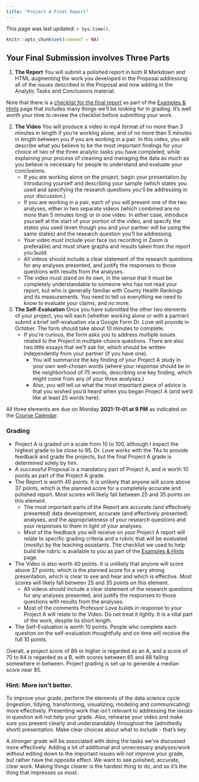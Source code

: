 ```yaml
---
title: "Project A Final Report"
---
```


This page was last updated: `r Sys.time()`.

```r
knitr::opts_chunk$set(comment = NA)
```

## Your Final Submission involves Three Parts

1. **The Report** You will submit a polished report in both R Markdown and HTML augmenting the work you developed in the Proposal addressing all of the issues described in the Proposal and now adding in the Analytic Tasks and Conclusions material.

Note that there is a [checklist for the final report](check_final.html) as part of the [Examples & Hints](check_final.html) page that includes many things we'll be looking for in grading. It's well worth your time to review the checklist before submitting your work.

2. **The Video** You will produce a video in mp4 format of no more than 3 minutes in length if you're working alone, and of no more than 5 minutes in length between you if you are working in a pair. In this video, you will describe what you believe to be the most important findings for your choice of two of the three analytic tasks you have completed, while explaining your process of cleaning and managing the data as much as you believe is necessary for people to understand and evaluate your conclusions.
    - If you are working alone on the project, begin your presentation by introducing yourself and describing your sample (which states you used and specifying the research questions you'll be addressing in your discussion.)
    - If you are working in a pair, each of you will present one of the two analyses, either in two separate videos (which combined are no more than 5 minutes long) or in one video. In either case, introduce yourself at the start of your portion of the video, and specify the states you used (even though you and your partner will be using the same states) and the research question you'll be addressing.
    - Your video must include your face (so recording in Zoom is preferable) and must share graphs and results taken from the report you build.
    - All videos should include a clear statement of the research questions for any analyses presented, and justify the responses to those questions with results from the analyses.
    - The video must stand on its own, in the sense that it must be completely understandable to someone who has not read your report, but who is generally familiar with County Health Rankings and its measurements. You need to tell us everything we need to know to evaluate your claims, and no more.

3. **The Self-Evaluation** Once you have submitted the other two elements of your project, you will each (whether working alone or with a partner) submit a brief self-evaluation via a Google Form Dr. Love will provide in October. The form should take about 10 minutes to complete.
    - If you're curious, the form asks you to address multiple issues related to the Project in multiple-choice questions. There are also two little essays that we'll ask for, which should be written independently from your partner (if you have one).
        - You will summarize the key finding of your Project A study in your own well-chosen words (where your response should be in the neighborhood of 75 words, describing one key finding, which might come from any of your three analyses.) 
        - Also, you will tell us what the most important piece of advice is that you wished you'd heard when you began Project A (and we'd like at least 25 words here).

All three elements are due on Monday **2021-11-01 at 9 PM** as indicated on the [Course Calendar](https://thomaselove.github.io/431/calendar.html). 

### Grading

- Project A is graded on a scale from 10 to 100, although I expect the highest grade to be close to 95. Dr. Love works with the TAs to provide feedback and grade the projects, but the final Project A grade is determined solely by him.
- A successful Proposal is a mandatory part of Project A, and is worth 10 points as part of the Project A grade. 
- The Report is worth 40 points. It is unlikely that anyone will score above 37 points, which is the planned score for a completely accurate and polished report. Most scores will likely fall between 25 and 35 points on this element.
    - The most important parts of the Report are accurate (and effectively presented) data development, accurate (and effectively presented) analyses, and the appropriateness of your research questions and your responses to them in light of your analyses.
    - Most of the feedback you will receive on your Project A report will relate to specific grading criteria and a rubric that will be evaluated (mostly) by the teaching assistants. The checklist we used to help build the rubric is available to you as part of the [Examples & Hints](check_final.html) page.
- The Video is also worth 40 points. It is unlikely that anyone will score above 37 points, which is the planned score for a very strong presentation, which is clear to see and hear and which is effective. Most scores will likely fall between 25 and 35 points on this element.
    - All videos should include a clear statement of the research questions for any analyses presented, and justify the responses to those questions with results from the analyses.
    - Most of the comments Professor Love builds in response to your Project A will relate to the Video. Do not treat it lightly. It is a vital part of the work, despite its short length.
- The Self-Evaluation is worth 10 points. People who complete each question on the self-evaluation thoughtfully and on time will receive the full 10 points.

Overall, a project score of 89 or higher is regarded as an A, and a score of 70 to 84 is regarded as a B, with scores between 85 and 88 falling somewhere in between. Project grading is set up to generate a median score near 85.

### Hint: More isn't better.

To improve your grade, perform the elements of the data science cycle (ingestion, tidying, transforming, visualizing, modeling and communicating) more effectively. Presenting work that isn't relevant to addressing the issues in question will not help your grade. Also, rehearse your video and make sure you present clearly and understandably throughout the (admittedly short) presentation. Make clear choices about what to include - that's key.

A stronger grade will be associated with doing the tasks we've discussed more effectively. Adding a lot of additional and unnecessary analyses/work without editing down to the important issues will not improve your grade, but rather have the opposite effect. We want to see polished, accurate, clear work. Making things clearer is the hardest thing to do, and so it's the thing that impresses us most. 

